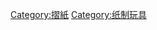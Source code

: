 {{Catnav|頁面分類|人类社会|文化|艺术|工藝|手工艺|摺紙}}
{{Catnav|頁面分類|人类社会|经济|产业|娱乐|玩具|各材料玩具|纸制玩具}}
{{Catnav|頁面分類|人类社会|生活|文化|娱乐|玩具|纸制玩具}}
{{Catnav|頁面分類|人类社会|生活|娱乐|玩具|纸制玩具}}
{{Catnav|頁面分類|人文學科|艺术|工藝|手工艺|摺紙}}
{{catmore}}

[[Category:摺紙|Category:摺紙]]
[[Category:纸制玩具|Category:纸制玩具]]